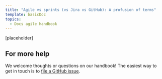 ```yaml
---
title: "Agile vs sprints (vs Jira vs GitHub): A profusion of terms"
template: basicDoc
topics:
  - Docs agile handbook
---
```


[placeholder]

## For more help

We welcome thoughts or questions on our handbook! The easiest way to get in touch is to [file a GitHub issue](https://github.com/newrelic/docs-website/issues/new/choose).